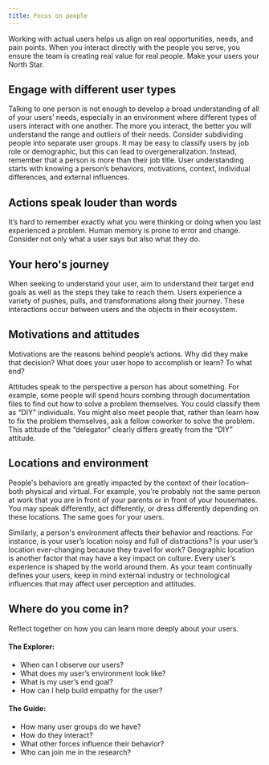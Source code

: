 ```yaml
---
title: Focus on people
---
```


<PageDescription>

Working with actual users helps us align on real opportunities, needs, and pain points. When you interact directly with the people you serve, you ensure the team is creating real value for real people. Make your users your North Star.

</PageDescription>


## Engage with different user types

Talking to one person is not enough to develop a broad understanding of all of your users’ needs, especially in an environment where different types of users interact with one another. The more you interact, the better you will understand the range and outliers of their needs. Consider subdividing people into separate user groups. It may be easy to classify users by job role or demographic, but this can lead to overgeneralization. Instead, remember that a person is more than their job title. User understanding starts with knowing a person’s behaviors, motivations, context, individual differences, and external influences.

## Actions speak louder than words

It’s hard to remember exactly what you were thinking or doing when you last experienced a problem. Human memory is prone to error and change. Consider not only what a user says but also what they do.

## Your hero's journey

When seeking to understand your user, aim to understand their target end goals as well as the steps they take to reach them. Users experience a variety of pushes, pulls, and transformations along their journey. These interactions occur between users and the objects in their ecosystem.

## Motivations and attitudes

Motivations are the reasons behind people’s actions. Why did they make that decision? What does your user hope to accomplish or learn? To what end?

Attitudes speak to the perspective a person has about something. For example, some people will spend hours combing through documentation files to find out how to solve a problem themselves. You could classify them as “DIY” individuals. You might also meet people that, rather than learn how to fix the problem themselves, ask a fellow coworker to solve the problem. This attitude of the “delegator” clearly differs greatly from the “DIY” attitude.

## Locations and environment

People's behaviors are greatly impacted by the context of their location–both physical and virtual. For example, you’re probably not the same person at work that you are in front of your parents or in front of your housemates. You may speak differently, act differently, or dress differently depending on these locations. The same goes for your users.

Similarly, a person's environment affects their behavior and reactions. For instance, is your user’s location noisy and full of distractions? Is your user’s location ever-changing because they travel for work? Geographic location is another factor that may have a key impact on culture. Every user’s experience is shaped by the world around them. As your team continually defines your users, keep in mind external industry or technological influences that may affect user perception and attitudes.

## Where do you come in?

Reflect together on how you can learn more deeply about your users.

#### The Explorer:

- When can I observe our users?
- What does my user’s environment look like?
- What is my user’s end goal?
- How can I help build empathy for the user?

#### The Guide:

- How many user groups do we have?
- How do they interact?
- What other forces influence their behavior?
- Who can join me in the research?
